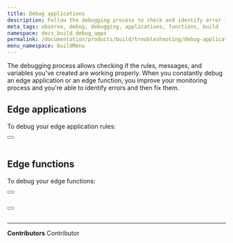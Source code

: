 ```yaml
---
title: Debug applications
description: Follow the debugging process to check and identify error in your applications.
meta_tags: observe, debug, debugging, applications, functions, build
namespace: docs_build_debug_apps
permalink: /documentation/products/build/troubleshooting/debug-applications/
menu_namespace: buildMenu
---
```



The debugging process allows checking if the rules, messages, and variables you've created are working properly. When you constantly debug an edge application or an edge function, you improve your monitoring process and you're able to identify errors and then fix them.


## Edge applications

To debug your edge application rules:

<Button href="/en/documentation/products/guides/debug-rules/" text="debug rules created with rules engine" variant="secondary"></Button> <br></br>

## Edge functions

To debug your edge functions:

<Button href="/en/documentation/products/guides/debugging-functions-data-stream/" text="debug edge functions on Data Stream" variant="secondary"></Button> <br></br>

<Button href="/en/documentation/products/guides/debugging-functions-graphql/" text="debug functions using graphql api" variant="secondary"></Button> <br></br>



---


**Contributors** <ContributorList>Contributor</ContributorList>
